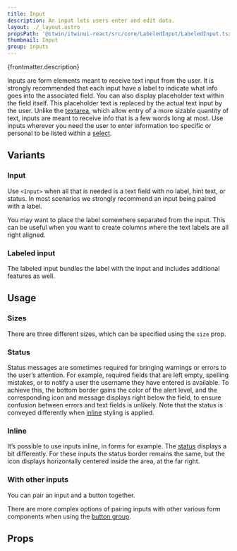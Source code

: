 ```yaml
---
title: Input
description: An input lets users enter and edit data.
layout: ./_layout.astro
propsPath: '@itwin/itwinui-react/src/core/LabeledInput/LabeledInput.tsx'
thumbnail: Input
group: inputs
---
```



<p>{frontmatter.description}</p>

<LiveExample src='Input.main.tsx' truncate={false}>
  <AllExamples.InputMainExample client:load />
</LiveExample>

Inputs are form elements meant to receive text input from the user. It is strongly recommended that each input have a label to indicate what info goes into the associated field. You can also display placeholder text within the field itself. This placeholder text is replaced by the actual text input by the user. Unlike the [textarea](textarea), which allow entry of a more sizable quantity of text, inputs are meant to receive info that is a few words long at most. Use inputs wherever you need the user to enter information too specific or personal to be listed within a [select](select).

## Variants

### Input

<LiveExample src='Input.input.tsx'>
  <AllExamples.InputInputExample client:load />
</LiveExample>

Use `<Input>` when all that is needed is a text field with no label, hint text, or status. In most scenarios we strongly recommend an input being paired with a label.

<LiveExample src='Input.separatelabel.tsx'>
  <AllExamples.InputSeparateLabelExample client:load />
</LiveExample>

You may want to place the label somewhere separated from the input. This can be useful when you want to create columns where the text labels are all right aligned.

### Labeled input

<LiveExample src='Input.main.tsx'>
  <AllExamples.InputMainExample client:load />
</LiveExample>

The labeled input bundles the label with the input and includes additional features as well.

## Usage

### Sizes

<LiveExample src='Input.sizes.tsx'>
  <AllExamples.InputSizesExample client:load />
</LiveExample>

There are three different sizes, which can be specified using the `size` prop.

### Status

<LiveExample src='Input.status.tsx'>
  <AllExamples.InputStatusExample client:load />
</LiveExample>

Status messages are sometimes required for bringing warnings or errors to the user’s attention. For example, required fields that are left empty, spelling mistakes, or to notify a user the username they have entered is available. To achieve this, the bottom border gains the color of the alert level, and the corresponding icon and message displays right below the field, to ensure confusion between errors and text fields is unlikely. Note that the status is conveyed differently when [inline](#inline) styling is applied.

### Inline

<LiveExample src='Input.inline.tsx'>
  <AllExamples.InputInlineExample client:load />
</LiveExample>

It’s possible to use inputs inline, in forms for example. The [status](#status) displays a bit differently. For these inputs the status border remains the same, but the icon displays horizontally centered inside the area, at the far right.

### With other inputs

<LiveExample src='Input.button.tsx'>
  <AllExamples.InputButtonExample client:load />
</LiveExample>

You can pair an input and a button together.

<LiveExample src='ButtonGroup.input.tsx'>
  <AllExamples.ButtonGroupInputExample client:load />
</LiveExample>

There are more complex options of pairing inputs with other various form components when using the [button group](buttongroup).

## Props

<PropsTable path={frontmatter.propsPath} />
